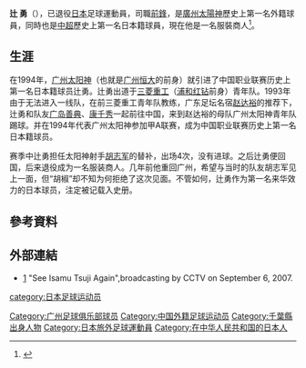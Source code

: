 {{Infobox Football biography |playername = 辻 勇 
|image = 
|fullname = 辻 勇 
|englishfullname = Isamu Tsuji 
|nickname =  
|dateofbirth = {{birth date and age|1973|12|29}} 
|cityofbirth = [[千葉縣|千葉縣]][[千葉市|千葉市]]
|countryofbirth = {{JPN}}
|height = {{height|m=1.71}} 
|currentclub  = 已退役 
|clubnumber =
|position = [[前锋_(足球)|前锋]]
|youthyears1 =  
|youthclubs1 = [[浦和紅鑽|三菱重工]]
|youthyears2 = 1993
|youthclubs2 = [[廣州恆大淘寶|廣州太陽神]]
|years1 = 1994–1995
|clubs1 = [[廣州恆大淘寶|廣州太陽神]]
|caps1 = 4
|goals1 = 0
|years2 = 1995
|clubs2 = →[[發景|發景]]
|caps2 = 5 
|goals2 = 0
|nationalyears =  
|nationalteam =  
|nationalcaps =  
|nationalgoals =
|pcupdate = 2009年3月30日
|ntupdate = 
}}

'''辻 勇'''（{{bd|1973年|12月29日|||R}}），已退役[[日本|日本]]足球運動員，司職[[前锋_(足球)|前鋒]]，是[[廣州恆大淘寶|廣州太陽神]]歷史上第一名外籍球員，同時也是[[中國足球協會超級聯賽|中超]]歷史上第一名日本籍球員，現在他是一名服裝商人<ref>{{cite web| title ="广州队历史上的外援"| url =http://www.yoho.cn/group/announcelist.aspx?id=137411| access-date =2009-03-30| archive-date =2016-08-07| archive-url =https://web.archive.org/web/20160807030346/http://www.yoho.cn/group/announcelist.aspx?id=137411| dead-url =no}}</ref>。

==生涯==
在1994年，[[广州太阳神|广州太阳神]]（也就是[[广州恒大|广州恒大]]的前身）就引进了中国职业联赛历史上第一名日本籍球员辻勇。辻勇出道于[[三菱重工|三菱重工]]（[[浦和红钻|浦和红钻]]前身）青年队。1993年由于无法进入一线队，在前三菱重工青年队教练，广东足坛名宿[[赵达裕|赵达裕]]的推荐下，辻勇和队友[[广岛善典|广岛善典]]、[[康千秀|康千秀]]一起前往中国，来到赵达裕的母队广州太阳神青年队踢球。并在1994年代表广州太阳神参加甲A联赛，成为中国职业联赛历史上第一名日本籍球员。

赛季中辻勇担任太阳神射手[[胡志军|胡志军]]的替补，出场4次，没有进球。之后辻勇便回国，后来退役成为一名服装商人。几年前他重回广州，希望与当时的队友胡志军见上一面，但“胡椒”却不知为何拒绝了这次见面。不管如何，辻勇作为第一名来华效力的日本球员，注定被记载入史册。

==參考資料==
{{Reflist|2}}

==外部連結==
*[http://news.cctv.com/sports/soccer/china_a/20070907/102768.shtml] {{Wayback|url=http://news.cctv.com/sports/soccer/china_a/20070907/102768.shtml |date=20200717095110 }} "See Isamu Tsuji Again",broadcasting by CCTV on September 6, 2007.

{{1994年广州太阳神名单}}

[[category:日本足球运动员|category:日本足球运动员]]
[[Category:广州足球俱乐部球员|Category:广州足球俱乐部球员]]
[[Category:中国外籍足球运动员|Category:中国外籍足球运动员]]
[[Category:千葉縣出身人物|Category:千葉縣出身人物]]
[[Category:日本旅外足球運動員|Category:日本旅外足球運動員]]
[[Category:在中华人民共和国的日本人|Category:在中华人民共和国的日本人]]
